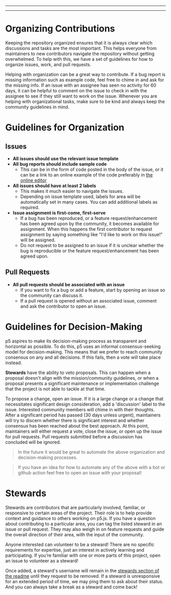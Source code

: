 
  ---
  
  ---
  # Organizing Contributions
Keeping the repository organized ensures that it is always clear which discussions and tasks are the most important. This helps everyone from maintainers to new contributors navigate the repository without getting overwhelmed. To help with this, we have a set of guidelines for how to organize issues, work, and pull requests.

Helping with organization can be a great way to contribute. If a bug report is missing information such as example code, feel free to chime in and ask for the missing info. If an issue with an assignee has seen no activity for 60 days, it can be helpful to comment on the issue to check in with the assignee to see if they still want to work on the issue. Whenever you are helping with organizational tasks, make sure to be kind and always keep the community guidelines in mind.

# Guidelines for Organization

## Issues
- **All issues should use the relevant issue template**
- **All bug reports should include sample code**
  - This can be in the form of code posted in the body of the issue, or it can be a link to an online example of the code preferably in [the online editor](https://editor.p5js.org)
- **All issues should have at least 2 labels**
  - This makes it much easier to navigate the issues.
  - Depending on issue template used, labels for area will be automatically set in many cases. You can add additional labels as required.
- **Issue assignment is first-come, first-serve**
  - If a bug has been reproduced, or a feature request/enhancement has been agreed upon by the community, it becomes available for assignment. When this happens the first contributor to request assignment by saying something like "I'd like to work on this issue!" will be assigned.
  - Do not request to be assigned to an issue if it is unclear whether the bug is reproducible or the feature request/enhancement has been agreed upon.

## Pull Requests
- **All pull requests should be associated with an issue**
  - If you want to fix a bug or add a feature, start by opening an issue so the community can discuss it.
  - If a pull request is opened without an associated issue, comment and ask the contributor to open an issue.



# Guidelines for Decision-Making
p5 aspires to make its decision-making process as transparent and horizontal as possible. To do this, p5 uses an informal consensus-seeking model for decision-making. This means that we prefer to reach community consensus on any and all decisions. If this fails, then a vote will take place instead.

**Stewards** have the ability to veto proposals. This can happen when a proposal doesn't align with the mission/community guidelines, or when a proposal presents a significant maintenance or implementation challenge that the project is not able to tackle at that time.

To propose a change, open an issue. If it is a large change or a change that necessitates significant design consideration, add a 'discussion' label to the issue. Interested community members will chime in with their thoughts. After a significant period has passed (30 days unless urgent), maintainers will try to discern whether there is significant interest and whether consensus has been reached about the best approach. At this point, maintainers will either request a vote, close the issue, or open up the issue for pull requests. Pull requests submitted before a discussion has concluded will be ignored.

> In the future it would be great to automate the above organization and decision-making processes.

> If you have an idea for how to automate any of the above with a bot or github action feel free to open an issue with your proposal!



# Stewards

Stewards are contributors that are particularly involved, familiar, or responsive to certain areas of the project. Their role is to help provide context and guidance to others working on p5.js. If you have a question about contributing to a particular area, you can tag the listed steward in an issue or pull request. They may also weigh in on feature requests and guide the overall direction of their area, with the input of the community.

Anyone interested can volunteer to be a steward! There are no specific requirements for expertise, just an interest in actively learning and participating. If you’re familiar with one or more parts of this project, open an issue to volunteer as a steward!

Once added, a steward's username will remain in the [stewards section of the readme](https://github.com/processing/p5.js#stewards) until they request to be removed. If a steward is unresponsive for an extended period of time, we may ping them to ask about their status. And you can always take a break as a steward and come back!

  